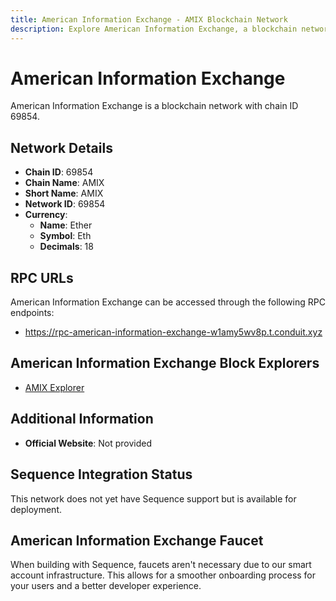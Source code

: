 ```yaml
--- 
title: American Information Exchange - AMIX Blockchain Network
description: Explore American Information Exchange, a blockchain network with chain ID 69854. Learn about its native currency, Ether, and how to interact with the network.
---
```


# American Information Exchange

American Information Exchange is a blockchain network with chain ID 69854.

## Network Details

- **Chain ID**: 69854
- **Chain Name**: AMIX
- **Short Name**: AMIX
- **Network ID**: 69854
- **Currency**: 
  - **Name**: Ether
  - **Symbol**: Eth
  - **Decimals**: 18

## RPC URLs

American Information Exchange can be accessed through the following RPC endpoints:

- https://rpc-american-information-exchange-w1amy5wv8p.t.conduit.xyz

## American Information Exchange Block Explorers

- [AMIX Explorer](https://explorer-american-information-exchange-w1amy5wv8p.t.conduit.xyz)

## Additional Information

- **Official Website**: Not provided

## Sequence Integration Status

This network does not yet have Sequence support but is available for deployment.

## American Information Exchange Faucet

When building with Sequence, faucets aren't necessary due to our smart account infrastructure. This allows for a smoother onboarding process for your users and a better developer experience.
